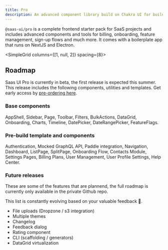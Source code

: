 ```yaml
---
title: Pro
description: An advanced component library build on Chakra UI for building high quality SaaS products at speed.
---
```


`@saas-ui/pro` is a complete frontend starter pack for SaaS projects and includes advanced components and tools for billing, onboarding, feature management, sign-up flows and much more.
It comes with a boilerplate app that runs on NextJS and Electron.

<SimpleGrid columns={[1, null, 2]} spacing={8}>
  <QuickLink
    href="/docs/pro/installation/overview"
    width="100%"
    mt="8"
    title="Quickstarts"
    description="Get started quickly with Saas UI."
    label="Get started"
  />
  <QuickLink
    href="https://demo.saas-ui.dev"
    width="100%"
    mt="8"
    title="Demo"
    description="Try Saas UI Pro in action."
    label="View demo"
  />
</SimpleGrid>

## Roadmap

Saas UI Pro is currently in beta, the first release is expected this summer.
This release includes the following components, utilities and templates. Get early access by [pre-ordering here](https://appulse.gumroad.com/l/saas-ui-pro-pre-order).

### Base components

AppShell, Sidebar, Page, Toolbar, Filters, BulkActions, DataGrid, Onboarding, Charts, Timeline, DatePicker, DateRangePicker, FeatureFlags.

### Pre-build template and components

Authentication, Mocked GraphQL API, Paddle integration, Navigation, Dashboard, ListPage, SplitPage, Onboarding Flow, Contacts Module, Settings Pages, Billing Plans, User Management, User Profile Settings, Help Center.

### Future releases

These are some of the features that are plannend, the full roadmap is currently only available in the private Github repo.

This list is constantly evolving based on your valuable feedback 🤩.

- File uploads (Dropzone / s3 integration)
- Multiple themes
- Changelog
- Feedback dialog
- Rating component
- CLI (scaffolding / generators)
- DataGrid virtualization
